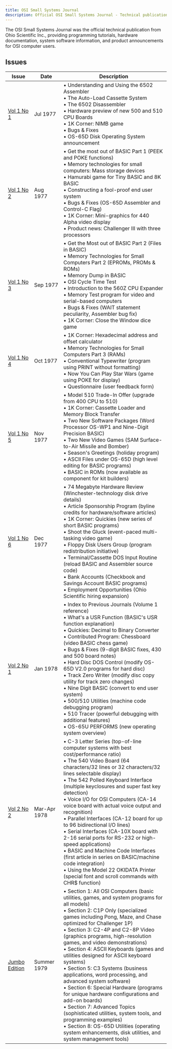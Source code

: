 ```yaml
---
title: OSI Small Systems Journal
description: Official OSI Small Systems Journal - Technical publication from Ohio Scientific Inc.
---
```


The OSI Small Systems Journal was the official technical publication from Ohio Scientific Inc., providing programming tutorials, hardware documentation, system software information, and product announcements for OSI computer users.

## Issues

| Issue | Date | Description |
|-------|------|-------------|
| [Vol 1 No 1](/OSI-SSJ/OSI_SSJ-V1N1-07_1977_001.pdf) | Jul 1977 | • Understanding and Using the 6502 Assembler<br/>• The Auto-Load Cassette System<br/>• The 6502 Disassembler<br/>• Hardware preview of new 500 and 510 CPU Boards<br/>• 1K Corner: NIMB game<br/>• Bugs & Fixes<br/>• OS-65D Disk Operating System announcement |
| [Vol 1 No 2](/OSI-SSJ/OSI-SSJ-V1N2-08_1977_001.pdf) | Aug 1977 | • Get the most out of BASIC Part 1 (PEEK and POKE functions)<br/>• Memory technologies for small computers: Mass storage devices<br/>• Hamurabi game for Tiny BASIC and 8K BASIC<br/>• Constructing a fool-proof end user system<br/>• Bugs & Fixes (OS-65D Assembler and Control-C Flag)<br/>• 1K Corner: Mini-graphics for 440 Alpha video display<br/>• Product news: Challenger III with three processors |
| [Vol 1 No 3](/OSI-SSJ/OSI-SSJ-V1N3-09_1977.pdf) | Sep 1977 | • Get the Most out of BASIC Part 2 (Files in BASIC)<br/>• Memory Technologies for Small Computers Part 2 (EPROMs, PROMs & ROMs)<br/>• Memory Dump in BASIC<br/>• OSI Cycle Time Test<br/>• Introduction to the 560Z CPU Expander<br/>• Memory Test program for video and serial-based computers<br/>• Bugs & Fixes (WAIT statement peculiarity, Assembler bug fix)<br/>• 1K Corner: Close the Window dice game |
| [Vol 1 No 4](/OSI-SSJ/OSI_SSJ_V1N4-10_1977.pdf) | Oct 1977 | • 1K Corner: Hexadecimal address and offset calculator<br/>• Memory Technologies for Small Computers Part 3 (RAMs)<br/>• Conventional Typewriter (program using PRINT without formatting)<br/>• Now You Can Play Star Wars (game using POKE for display)<br/>• Questionnaire (user feedback form) |
| [Vol 1 No 5](/OSI-SSJ/OSI-SSJ-V1N5-11_1977.pdf) | Nov 1977 | • Model 510 Trade-In Offer (upgrade from 400 CPU to 510)<br/>• 1K Corner: Cassette Loader and Memory Block Transfer<br/>• Two New Software Packages (Word Processor OS-WP1 and Nine-Digit Precision BASIC)<br/>• Two New Video Games (SAM Surface-to-Air Missile and Bomber)<br/>• Season's Greetings (holiday program)<br/>• ASCII Files under OS-65D (high level editing for BASIC programs)<br/>• BASIC in ROMs (now available as component for kit builders) |
| [Vol 1 No 6](/OSI-SSJ/OSI-SSJ-V1N6-12_1977_001.pdf) | Dec 1977 | • 74 Megabyte Hardware Review (Winchester-technology disk drive details)<br/>• Article Sponsorship Program (byline credits for hardware/software articles)<br/>• 1K Corner: Quickies (new series of short BASIC programs)<br/>• Shoot the Gluck (event-paced multi-tasking video game)<br/>• Floppy Disk Users Group (program redistribution initiative)<br/>• Terminal/Cassette DOS Input Routine (reload BASIC and Assembler source code)<br/>• Bank Accounts (Checkbook and Savings Account BASIC programs)<br/>• Employment Opportunities (Ohio Scientific hiring expansion) |
| [Vol 2 No 1](/OSI-SSJ/OSI_SSJ-v2n1_01_1978.pdf) | Jan 1978 | • Index to Previous Journals (Volume 1 reference)<br/>• What's a USR Function (BASIC's USR function explanation)<br/>• Quickies: Decimal to Binary Converter<br/>• Contributed Program: Chessboard (video BASIC chess game)<br/>• Bugs & Fixes (9-digit BASIC fixes, 430 and 500 board notes)<br/>• Hard Disc DOS Control (modify OS-65D V2.0 programs for hard disc)<br/>• Track Zero Writer (modify disc copy utility for track zero changes)<br/>• Nine Digit BASIC (convert to end user system)<br/>• 500/510 Utilities (machine code debugging program)<br/>• 510 Tracer (powerful debugging with additional features)<br/>• OS-65U PERFORMS (new operating system overview) |
| [Vol 2 No 2](/OSI-SSJ/OSI_SSJ-V2N2-Mar-Apr_1978.pdf) | Mar-Apr 1978 | • C-3 Letter Series (top-of-line computer systems with best cost/performance ratio)<br/>• The 540 Video Board (64 characters/32 lines or 32 characters/32 lines selectable display)<br/>• The 542 Polled Keyboard Interface (multiple keyclosures and super fast key detection)<br/>• Voice I/O for OSI Computers (CA-14 voice board with actual voice output and recognition)<br/>• Parallel Interfaces (CA-12 board for up to 96 bidirectional I/O lines)<br/>• Serial Interfaces (CA-10X board with 2-16 serial ports for RS-232 or high-speed applications)<br/>• BASIC and Machine Code Interfaces (first article in series on BASIC/machine code integration)<br/>• Using the Model 22 OKIDATA Printer (special font and scroll commands with CHR$ function) |
| [Jumbo Edition](/OSI-SSJ/OSI-SSJ-jumbo.pdf) | Summer 1979 | • Section 1: All OSI Computers (basic utilities, games, and system programs for all models)<br/>• Section 2: C1P Only (specialized games including Pong, Maze, and Chase optimized for Challenger 1P)<br/>• Section 3: C2-4P and C2-8P Video (graphics programs, high-resolution games, and video demonstrations)<br/>• Section 4: ASCII Keyboards (games and utilities designed for ASCII keyboard systems)<br/>• Section 5: C3 Systems (business applications, word processing, and advanced system software)<br/>• Section 6: Special Hardware (programs for unique hardware configurations and add-on boards)<br/>• Section 7: Advanced Topics (sophisticated utilities, system tools, and programming examples)<br/>• Section 8: OS-65D Utilities (operating system enhancements, disk utilities, and system management tools) |
